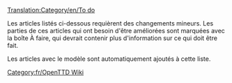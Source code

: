 [[Translation:Category/en/To do]]

Les articles listés ci-dessous requièrent des changements mineurs. Les parties de ces articles qui ont besoin d'être améliorées sont marquées avec la boîte À faire, qui devrait contenir plus d'information sur ce qui doit être fait.

Les articles avec le modèle {{en/S|À faire/Fr}} sont automatiquement ajoutés à cette liste.

[[Category:fr/OpenTTD Wiki]]